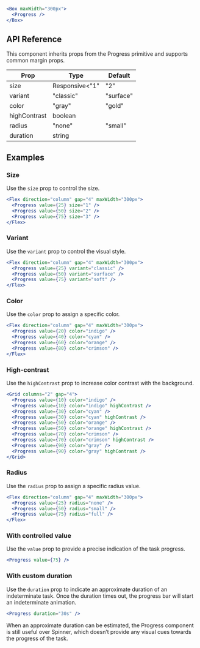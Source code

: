 ```jsx live=true
<Box maxWidth="300px">
  <Progress />
</Box>
```

## API Reference

This component inherits props from the Progress primitive and supports common margin props.

| Prop | Type | Default |
| --- | --- | --- |
| size | Responsive<"1" | "2" | "3"> | "2" |
| variant | "classic" | "surface" | "soft" | "surface" |
| color | "gray" | "gold" | "bronze" | "brown" | "yellow" | "amber" | "orange" | "tomato" | "red" | "ruby" | "crimson" | "pink" | "plum" | "purple" | "violet" | "iris" | "indigo" | "blue" | "cyan" | "teal" | "jade" | "green" | "grass" | "lime" | "mint" | "sky" |  |
| highContrast | boolean |  |
| radius | "none" | "small" | "medium" | "large" | "full" |  |
| duration | string |  |


## Examples

### Size

Use the `size` prop to control the size.

```jsx live=true
<Flex direction="column" gap="4" maxWidth="300px">
  <Progress value={25} size="1" />
  <Progress value={50} size="2" />
  <Progress value={75} size="3" />
</Flex>
```

### Variant

Use the `variant` prop to control the visual style.

```jsx live=true
<Flex direction="column" gap="4" maxWidth="300px">
  <Progress value={25} variant="classic" />
  <Progress value={50} variant="surface" />
  <Progress value={75} variant="soft" />
</Flex>
```

### Color

Use the `color` prop to assign a specific color.

```jsx live=true
<Flex direction="column" gap="4" maxWidth="300px">
  <Progress value={20} color="indigo" />
  <Progress value={40} color="cyan" />
  <Progress value={60} color="orange" />
  <Progress value={80} color="crimson" />
</Flex>
```

### High-contrast

Use the `highContrast` prop to increase color contrast with the background.

```jsx live=true
<Grid columns="2" gap="4">
  <Progress value={10} color="indigo" />
  <Progress value={10} color="indigo" highContrast />
  <Progress value={30} color="cyan" />
  <Progress value={30} color="cyan" highContrast />
  <Progress value={50} color="orange" />
  <Progress value={50} color="orange" highContrast />
  <Progress value={70} color="crimson" />
  <Progress value={70} color="crimson" highContrast />
  <Progress value={90} color="gray" />
  <Progress value={90} color="gray" highContrast />
</Grid>
```

### Radius

Use the `radius` prop to assign a specific radius value.

```jsx live=true
<Flex direction="column" gap="4" maxWidth="300px">
  <Progress value={25} radius="none" />
  <Progress value={50} radius="small" />
  <Progress value={75} radius="full" />
</Flex>
```

### With controlled value

Use the `value` prop to provide a precise indication of the task progress.

```jsx live=true
<Progress value={75} />
```

### With custom duration

Use the `duration` prop to indicate an approximate duration of an indeterminate task. Once the duration times out, the progress bar will start an indeterminate animation.

```jsx live=true
<Progress duration="30s" />
```

When an approximate duration can be estimated, the Progress component is still useful over Spinner, which doesn’t provide any visual cues towards the progress of the task.
